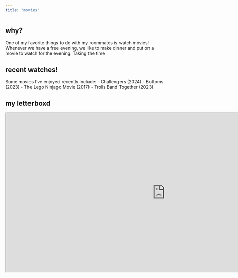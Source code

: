 ```yaml
---
title: "movies"
--- 
```


## why?
One of my favorite things to do with my roommates is watch movies! Whenever we have a free evening, we like to make dinner and put on a movie to watch for the evening. Taking the time 

## recent watches!
Some movies I've enjoyed recently include:
- Challengers (2024)
- Bottoms (2023)
- The Lego Ninjago Movie (2017)
- Trolls Band Together (2023)

## my letterboxd
```{=html}
<iframe width = "1000" height = "500" src = "https://lb-embed-content.bokonon.dev?username=aidanspaghetti" title="My Letterboxd"></iframe>
```
